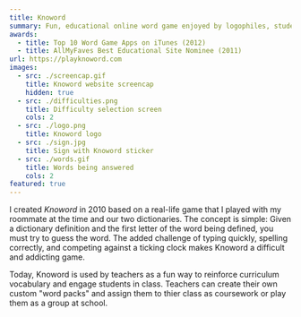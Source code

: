 ```yaml
---
title: Knoword
summary: Fun, educational online word game enjoyed by logophiles, students, and teachers alike
awards: 
  - title: Top 10 Word Game Apps on iTunes (2012)
  - title: AllMyFaves Best Educational Site Nominee (2011)
url: https://playknoword.com
images: 
  - src: ./screencap.gif
    title: Knoword website screencap
    hidden: true
  - src: ./difficulties.png
    title: Difficulty selection screen
    cols: 2
  - src: ./logo.png
    title: Knoword logo
  - src: ./sign.jpg
    title: Sign with Knoword sticker
  - src: ./words.gif
    title: Words being answered
    cols: 2
featured: true
---
```


I created _Knoword_ in 2010 based on a real-life game that I played with my roommate at the time and our two dictionaries. The concept is simple: Given a dictionary definition and the first letter of the word being defined, you must try to guess the word. The added challenge of typing quickly, spelling correctly, and competing against a ticking clock makes Knoword a difficult and addicting game.

Today, Knoword is used by teachers as a fun way to reinforce curriculum vocabulary and engage students in class. Teachers can create their own custom "word packs" and assign them to thier class as coursework or play them as a group at school.
